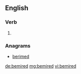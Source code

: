 ==English==

===Verb===
{{head|en}}

# {{en-past of|bemire}}

===Anagrams===
* [[berimed#English|berimed]]

[[de:bemired]]
[[mg:bemired]]
[[vi:bemired]]